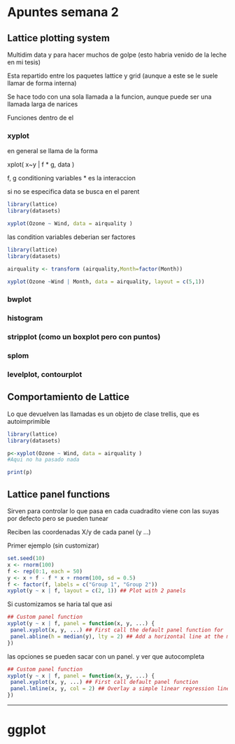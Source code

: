Apuntes semana 2
========================================================

Lattice plotting system
------------------------

Multidim data y para hacer muchos de golpe (esto habria venido de la leche en mi tesis)

Esta repartido entre los paquetes lattice y grid (aunque a este se le suele llamar de forma interna) 

Se hace todo con una sola llamada a la funcion, aunque puede ser una llamada larga de narices

Funciones dentro de el

### xyplot 

en general se llama de la forma

xplot( x~y | f * g, data )

f, g conditioning variables * es la interaccion

si no se especifica data se busca en el parent


```r
library(lattice)
library(datasets)

xyplot(Ozone ~ Wind, data = airquality )
```

las condition variables deberian ser factores 

```r
library(lattice)
library(datasets)

airquality <- transform (airquality,Month=factor(Month))

xyplot(Ozone ~Wind | Month, data = airquality, layout = c(5,1))
```




###  bwplot

### histogram

###  stripplot (como un boxplot pero con puntos)

###  splom 

###  levelplot, contourplot 


Comportamiento de Lattice
-------------------------

Lo que devuelven las llamadas es un objeto de clase trellis, que es autoimprimible

```r
library(lattice)
library(datasets)

p<-xyplot(Ozone ~ Wind, data = airquality )
#Aqui no ha pasado nada 

print(p)

```
 
 
Lattice panel functions
-----------------------

Sirven para controlar lo que pasa en cada cuadradito
viene con las suyas por defecto pero se pueden tunear

Reciben las coordenadas X/y de cada panel (y ...) 


Primer ejemplo (sin customizar)


```r
set.seed(10)
x <- rnorm(100)
f <- rep(0:1, each = 50)
y <- x + f - f * x + rnorm(100, sd = 0.5)
f <- factor(f, labels = c("Group 1", "Group 2"))
xyplot(y ~ x | f, layout = c(2, 1)) ## Plot with 2 panels
```

Si customizamos se haria tal que asi

```r
## Custom panel function
xyplot(y ~ x | f, panel = function(x, y, ...) {
 panel.xyplot(x, y, ...) ## First call the default panel function for 'xyplot'
 panel.abline(h = median(y), lty = 2) ## Add a horizontal line at the median
})
```

las opciones se pueden sacar con un panel. y ver que autocompleta

```r
## Custom panel function
xyplot(y ~ x | f, panel = function(x, y, ...) {
 panel.xyplot(x, y, ...) ## First call default panel function
 panel.lmline(x, y, col = 2) ## Overlay a simple linear regression line
})
```

-------------------------------
 
 
ggplot
=============



 